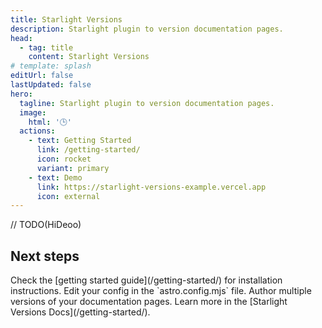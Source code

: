 ```yaml
---
title: Starlight Versions
description: Starlight plugin to version documentation pages.
head:
  - tag: title
    content: Starlight Versions
# template: splash
editUrl: false
lastUpdated: false
hero:
  tagline: Starlight plugin to version documentation pages.
  image:
    html: '🕒'
  actions:
    - text: Getting Started
      link: /getting-started/
      icon: rocket
      variant: primary
    - text: Demo
      link: https://starlight-versions-example.vercel.app
      icon: external
---
```


// TODO(HiDeoo)


## Next steps

<CardGrid stagger>
  <Card title="Install the plugin" icon="puzzle">
    Check the [getting started guide](/getting-started/) for installation
    instructions.
  </Card>
  <Card title="Configure the plugin" icon="rocket">
    Edit your config in the `astro.config.mjs` file.
  </Card>
  <Card title="Version your documentation" icon="seti:clock">
    Author multiple versions of your documentation pages.
  </Card>
  <Card title="Read the docs" icon="open-book">
    Learn more in the [Starlight Versions Docs](/getting-started/).
  </Card>
</CardGrid>
